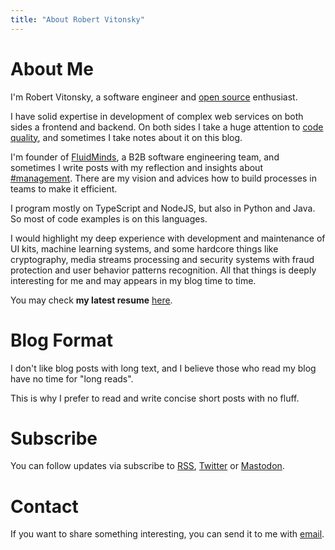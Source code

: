 ```yaml
---
title: "About Robert Vitonsky"
---
```


# About Me

I'm Robert Vitonsky, a software engineer and [open source](https://github.com/vitonsky) enthusiast.

I have solid expertise in development of complex web services on both sides a frontend and backend. On both sides I take a huge attention to [code quality](</blog/tag/code quality/>), and sometimes I take notes about it on this blog.

I'm founder of [FluidMinds](https://fluidminds.org), a B2B software engineering team, and sometimes I write posts with my reflection and insights about [#management](/blog/tag/management/). There are my vision and advices how to build processes in teams to make it efficient.

I program mostly on TypeScript and NodeJS, but also in Python and Java. So most of code examples is on this languages.

I would highlight my deep experience with development and maintenance of UI kits, machine learning systems, and some hardcore things like cryptography, media streams processing and security systems with fraud protection and user behavior patterns recognition. All that things is deeply interesting for me and may appears in my blog time to time.

You may check **my latest resume** [here](https://latexonline.cc/compile?git=https://github.com/vitonsky/resume&target=resume.tex&command=pdflatex).

# Blog Format

I don't like blog posts with long text, and I believe those who read my blog have no time for "long reads".

This is why I prefer to read and write concise short posts with no fluff.


# Subscribe

You can follow updates via subscribe to [RSS](/rss.xml), [Twitter](https://twitter.com/rvitonsky) or [Mastodon](https://mastodon.social/@vitonsky).

# Contact

If you want to share something interesting, you can send it to me with <a href="mailto:rob@vitonsky.net" rel="me">email</a>.
